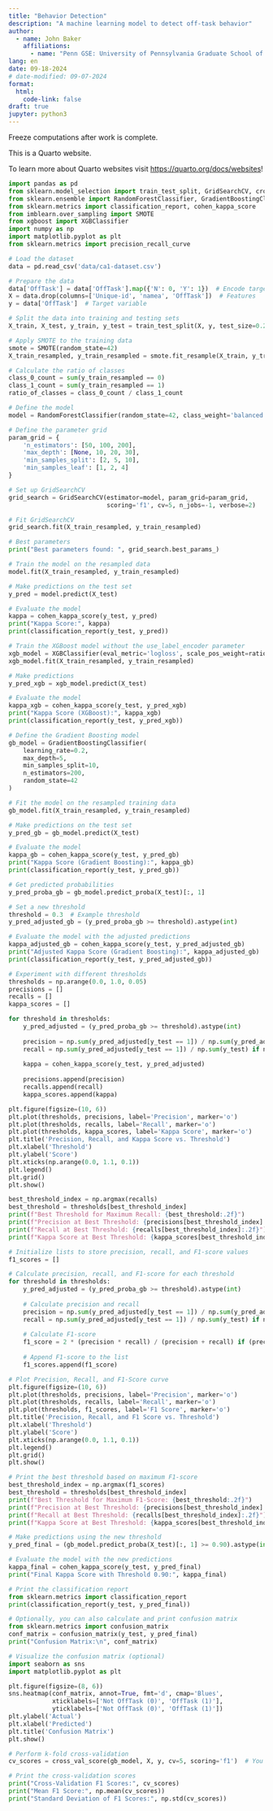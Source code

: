 ```yaml
---
title: "Behavior Detection"
description: "A machine learning model to detect off-task behavior"
author:
  - name: John Baker
    affiliations:
      - name: "Penn GSE: University of Pennsylvania Graduate School of Education"
lang: en
date: 09-18-2024
# date-modified: 09-07-2024
format:
  html:
    code-link: false
draft: true
jupyter: python3
---
```


Freeze computations after work is complete.

This is a Quarto website.

To learn more about Quarto websites visit <https://quarto.org/docs/websites>!

```python
import pandas as pd
from sklearn.model_selection import train_test_split, GridSearchCV, cross_val_score
from sklearn.ensemble import RandomForestClassifier, GradientBoostingClassifier
from sklearn.metrics import classification_report, cohen_kappa_score
from imblearn.over_sampling import SMOTE
from xgboost import XGBClassifier
import numpy as np
import matplotlib.pyplot as plt
from sklearn.metrics import precision_recall_curve

# Load the dataset
data = pd.read_csv('data/ca1-dataset.csv')

# Prepare the data
data['OffTask'] = data['OffTask'].map({'N': 0, 'Y': 1})  # Encode target variable
X = data.drop(columns=['Unique-id', 'namea', 'OffTask'])  # Features
y = data['OffTask']  # Target variable

# Split the data into training and testing sets
X_train, X_test, y_train, y_test = train_test_split(X, y, test_size=0.2, random_state=42)

# Apply SMOTE to the training data
smote = SMOTE(random_state=42)
X_train_resampled, y_train_resampled = smote.fit_resample(X_train, y_train)

# Calculate the ratio of classes
class_0_count = sum(y_train_resampled == 0)
class_1_count = sum(y_train_resampled == 1)
ratio_of_classes = class_0_count / class_1_count

# Define the model
model = RandomForestClassifier(random_state=42, class_weight='balanced')

# Define the parameter grid
param_grid = {
    'n_estimators': [50, 100, 200],
    'max_depth': [None, 10, 20, 30],
    'min_samples_split': [2, 5, 10],
    'min_samples_leaf': [1, 2, 4]
}

# Set up GridSearchCV
grid_search = GridSearchCV(estimator=model, param_grid=param_grid, 
                           scoring='f1', cv=5, n_jobs=-1, verbose=2)

# Fit GridSearchCV
grid_search.fit(X_train_resampled, y_train_resampled)

# Best parameters
print("Best parameters found: ", grid_search.best_params_)
```

```python
# Train the model on the resampled data
model.fit(X_train_resampled, y_train_resampled)

# Make predictions on the test set
y_pred = model.predict(X_test)

# Evaluate the model
kappa = cohen_kappa_score(y_test, y_pred)
print("Kappa Score:", kappa)
print(classification_report(y_test, y_pred))
```

```python
# Train the XGBoost model without the use_label_encoder parameter
xgb_model = XGBClassifier(eval_metric='logloss', scale_pos_weight=ratio_of_classes)
xgb_model.fit(X_train_resampled, y_train_resampled)

# Make predictions
y_pred_xgb = xgb_model.predict(X_test)

# Evaluate the model
kappa_xgb = cohen_kappa_score(y_test, y_pred_xgb)
print("Kappa Score (XGBoost):", kappa_xgb)
print(classification_report(y_test, y_pred_xgb))
```

```python
# Define the Gradient Boosting model
gb_model = GradientBoostingClassifier(
    learning_rate=0.2,
    max_depth=5,
    min_samples_split=10,
    n_estimators=200,
    random_state=42
)

# Fit the model on the resampled training data
gb_model.fit(X_train_resampled, y_train_resampled)

# Make predictions on the test set
y_pred_gb = gb_model.predict(X_test)

# Evaluate the model
kappa_gb = cohen_kappa_score(y_test, y_pred_gb)
print("Kappa Score (Gradient Boosting):", kappa_gb)
print(classification_report(y_test, y_pred_gb))
```

```python
# Get predicted probabilities
y_pred_proba_gb = gb_model.predict_proba(X_test)[:, 1]

# Set a new threshold
threshold = 0.3  # Example threshold
y_pred_adjusted_gb = (y_pred_proba_gb >= threshold).astype(int)

# Evaluate the model with the adjusted predictions
kappa_adjusted_gb = cohen_kappa_score(y_test, y_pred_adjusted_gb)
print("Adjusted Kappa Score (Gradient Boosting):", kappa_adjusted_gb)
print(classification_report(y_test, y_pred_adjusted_gb))
```

```python
# Experiment with different thresholds
thresholds = np.arange(0.0, 1.0, 0.05)
precisions = []
recalls = []
kappa_scores = []

for threshold in thresholds:
    y_pred_adjusted = (y_pred_proba_gb >= threshold).astype(int)
    
    precision = np.sum(y_pred_adjusted[y_test == 1]) / np.sum(y_pred_adjusted) if np.sum(y_pred_adjusted) > 0 else 0
    recall = np.sum(y_pred_adjusted[y_test == 1]) / np.sum(y_test) if np.sum(y_test) > 0 else 0
    
    kappa = cohen_kappa_score(y_test, y_pred_adjusted)
    
    precisions.append(precision)
    recalls.append(recall)
    kappa_scores.append(kappa)

plt.figure(figsize=(10, 6))
plt.plot(thresholds, precisions, label='Precision', marker='o')
plt.plot(thresholds, recalls, label='Recall', marker='o')
plt.plot(thresholds, kappa_scores, label='Kappa Score', marker='o')
plt.title('Precision, Recall, and Kappa Score vs. Threshold')
plt.xlabel('Threshold')
plt.ylabel('Score')
plt.xticks(np.arange(0.0, 1.1, 0.1))
plt.legend()
plt.grid()
plt.show()

best_threshold_index = np.argmax(recalls)
best_threshold = thresholds[best_threshold_index]
print(f"Best Threshold for Maximum Recall: {best_threshold:.2f}")
print(f"Precision at Best Threshold: {precisions[best_threshold_index]:.2f}")
print(f"Recall at Best Threshold: {recalls[best_threshold_index]:.2f}")
print(f"Kappa Score at Best Threshold: {kappa_scores[best_threshold_index]:.2f}")
```

```python
# Initialize lists to store precision, recall, and F1-score values
f1_scores = []

# Calculate precision, recall, and F1-score for each threshold
for threshold in thresholds:
    y_pred_adjusted = (y_pred_proba_gb >= threshold).astype(int)
    
    # Calculate precision and recall
    precision = np.sum(y_pred_adjusted[y_test == 1]) / np.sum(y_pred_adjusted) if np.sum(y_pred_adjusted) > 0 else 0
    recall = np.sum(y_pred_adjusted[y_test == 1]) / np.sum(y_test) if np.sum(y_test) > 0 else 0
    
    # Calculate F1-score
    f1_score = 2 * (precision * recall) / (precision + recall) if (precision + recall) > 0 else 0
    
    # Append F1-score to the list
    f1_scores.append(f1_score)

# Plot Precision, Recall, and F1-Score curve
plt.figure(figsize=(10, 6))
plt.plot(thresholds, precisions, label='Precision', marker='o')
plt.plot(thresholds, recalls, label='Recall', marker='o')
plt.plot(thresholds, f1_scores, label='F1 Score', marker='o')
plt.title('Precision, Recall, and F1 Score vs. Threshold')
plt.xlabel('Threshold')
plt.ylabel('Score')
plt.xticks(np.arange(0.0, 1.1, 0.1))
plt.legend()
plt.grid()
plt.show()

# Print the best threshold based on maximum F1-score
best_threshold_index = np.argmax(f1_scores)
best_threshold = thresholds[best_threshold_index]
print(f"Best Threshold for Maximum F1-Score: {best_threshold:.2f}")
print(f"Precision at Best Threshold: {precisions[best_threshold_index]:.2f}")
print(f"Recall at Best Threshold: {recalls[best_threshold_index]:.2f}")
print(f"Kappa Score at Best Threshold: {kappa_scores[best_threshold_index]:.2f}")
```

```python
# Make predictions using the new threshold
y_pred_final = (gb_model.predict_proba(X_test)[:, 1] >= 0.90).astype(int)

# Evaluate the model with the new predictions
kappa_final = cohen_kappa_score(y_test, y_pred_final)
print("Final Kappa Score with Threshold 0.90:", kappa_final)

# Print the classification report
from sklearn.metrics import classification_report
print(classification_report(y_test, y_pred_final))
```

```python
# Optionally, you can also calculate and print confusion matrix
from sklearn.metrics import confusion_matrix
conf_matrix = confusion_matrix(y_test, y_pred_final)
print("Confusion Matrix:\n", conf_matrix)

# Visualize the confusion matrix (optional)
import seaborn as sns
import matplotlib.pyplot as plt

plt.figure(figsize=(8, 6))
sns.heatmap(conf_matrix, annot=True, fmt='d', cmap='Blues', 
            xticklabels=['Not OffTask (0)', 'OffTask (1)'], 
            yticklabels=['Not OffTask (0)', 'OffTask (1)'])
plt.ylabel('Actual')
plt.xlabel('Predicted')
plt.title('Confusion Matrix')
plt.show()

# Perform k-fold cross-validation
cv_scores = cross_val_score(gb_model, X, y, cv=5, scoring='f1')  # You can change scoring to 'accuracy', 'precision', etc.

# Print the cross-validation scores
print("Cross-Validation F1 Scores:", cv_scores)
print("Mean F1 Score:", np.mean(cv_scores))
print("Standard Deviation of F1 Scores:", np.std(cv_scores))
```
